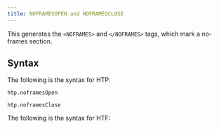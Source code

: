 ```yaml
---
title: NOFRAMESOPEN and NOFRAMESCLOSE
---
```


This generates the `<NOFRAMES>` and `</NOFRAMES>` tags, which mark a no-frames section.

## Syntax

The following is the syntax for HTP:
```
htp.noframesOpen

htp.noframesClose
```

The following is the syntax for HTF:
```

```
